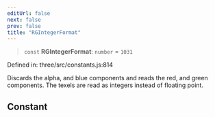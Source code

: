 ```yaml
---
editUrl: false
next: false
prev: false
title: "RGIntegerFormat"
---
```


> `const` **RGIntegerFormat**: `number` = `1031`

Defined in: three/src/constants.js:814

Discards the alpha, and blue components and reads the red, and green components. The texels are read as integers instead of floating point.

## Constant
